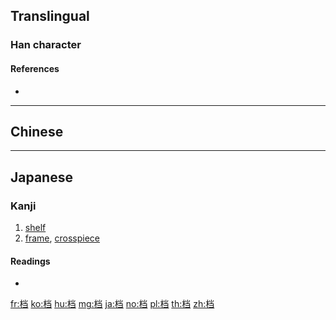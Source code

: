 {{also|檔}}
==Translingual==

===Han character===
{{Han char|rn=75|rad=木|as=06|sn=10|four=|canj=DFSM|ids=⿰木当}}

====References====
* {{Han ref|kx=0526.211|hdz=21198.050|uh=6863|ud=26723}}

----

==Chinese==
{{zh-see|檔}}

----

==Japanese==

===Kanji===
{{ja-kanji|grade=|rs=木06}}

# [[shelf]]
# [[frame]], [[crosspiece]]

====Readings====
* {{ja-readings|on=[[とう]] (tō)|kun=[[こしかけ]] (koshikake), [[ふち]] (fuchi)}}

[[fr:档]]
[[ko:档]]
[[hu:档]]
[[mg:档]]
[[ja:档]]
[[no:档]]
[[pl:档]]
[[th:档]]
[[zh:档]]